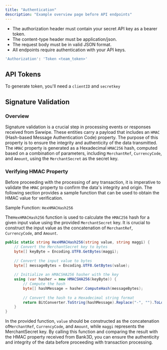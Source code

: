 ```yaml
---
title: "Authentication"
description: "Example overview page before API endpoints"
---
```


- The authorization header must contain your secret API key as a bearer token.
- The content-type header must be application/json.
- The request body must be in valid JSON format.
- All endpoints require authentication with your API keys.



```bash
'Authorization': 'Token <team_token>'
```

## API Tokens

To generate token, you'll need a `clientID` and `secretkey`

## Signature Validation 

### Overview

Signature validation is a crucial step in processing events or responses received from Swwipe. 
These entities carry a payload that includes an `HMAC` (Hash-based Message Authentication Code) property. 
The purpose of this property is to ensure the integrity and authenticity of the data transmitted. The `HMAC` property is generated as a Hexadecimal `HMAC256` hash, 
computed based on a combination of parameters, including `MerchantRef`, `CurrencyCode`, and `Amount`, using the `MerchantSecret` as the secret key.

### Verifying HMAC Property

Before proceeding with the processing of any transaction, it is imperative to validate the `HMAC` 
property to confirm the data's integrity and origin. The following section provides a sample function that
 can be used to obtain the HMAC value for verification.

 Sample Function: `HexHMACHash256`

The`HexHMACHash256` function is used to calculate the `HMAC256` hash for a given input value using the provided `MerchantSecret` key.
It is crucial to construct the input value as the concatenation of `MerchantRef`, `CurrencyCode`, and `Amount`.

```csharp
public static string HexHMACHash256(string value, string maggi) {
    // Convert the MerchantSecret key to bytes
    byte[] keyByte = Encoding.UTF8.GetBytes(maggi);
    
    // Convert the input value to bytes
    byte[] messageBytes = Encoding.UTF8.GetBytes(value);
    
    // Initialize an HMACSHA256 hasher with the key
    using (var hasher = new HMACSHA256(keyByte)) {
        // Compute the hash
        byte[] hashMessage = hasher.ComputeHash(messageBytes);
        
        // Convert the hash to a Hexadecimal string format
        return BitConverter.ToString(hashMessage).Replace("-", "").ToLower();
    }
}

```

In the provided function, `value` should be constructed as the concatenation of`MerchantRef`, `CurrencyCode`, and `Amount`, while `maggi` represents the MerchantSecret key. 
By calling this function and comparing the result with the HMAC property received from Bank3D, you can ensure the authenticity and integrity of the data before proceeding with transaction processing.